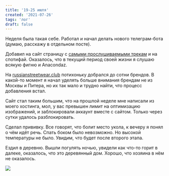 ```yaml
---
title: '19-25 июля'
created: '2021-07-26'
tags: 'лог'
draft: false
---
```


Неделя была такая себе. Работал и начал делать нового телеграм-бота (думаю, расскажу в отдельном посте).

Добавил на сайт страницу с [самыми прослушиваемыми трекам](/music) и на спотифай. Оказалось, что в текущий период своей жизни я слушаю всякую фигню и Anacondaz.

На [russianstreetwear.club](https://russianstreetwear.club) потихоньку добрался  до сотни брендов. В какой-то момент я начал уделять больше внимания брендам не из Москвы и Питера, но их так мало и трудно найти, что процесс добавления встал. 

Сайт стал таким большим, что на прошлой неделе мне написали из моего хостинга, мол, у вас превышен лимит на оптимизацию изображений, и заблокировали аккаунт вместе с сайтом. Только через сутки удалось разблокировать.

Сделал прививку. Все говорят, что болит место укола, к вечеру я понял о чём идёт речь. Спать боком было невозможно. Но высокой температуры не было. Увидим, что будет после второго этапа.

Ездил в деревню. Вышли погулять ночью, увидели как что-то горит в далеке, оказалось, что это деревянный дом. Хорошо, что хозяина в нём не оказалось.

![](/img/IMG_20210724_224807.jpg)
